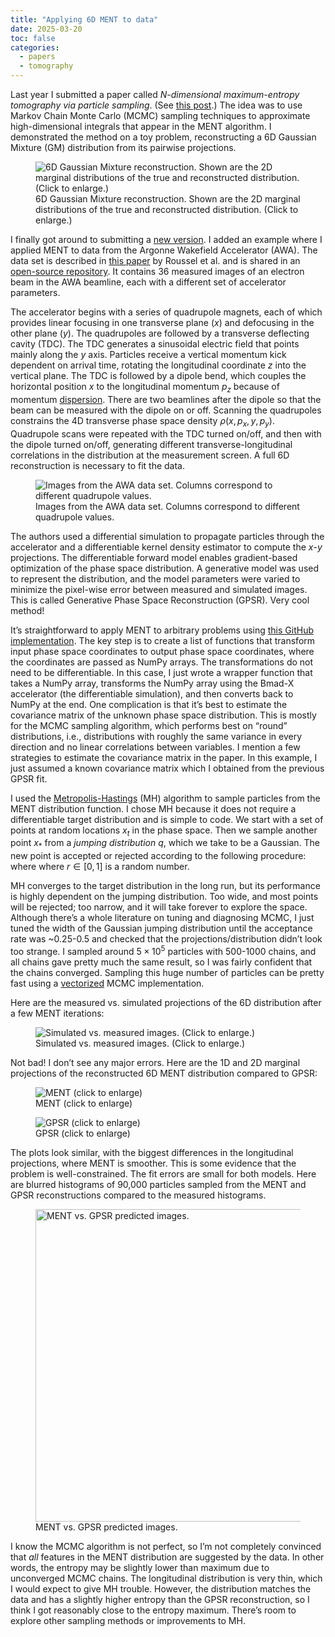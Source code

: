 ```yaml
---
title: "Applying 6D MENT to data" 
date: 2025-03-20
toc: false
categories:
  - papers
  - tomography
---
```


Last year I submitted a paper called *N-dimensional maximum-entropy tomography via particle sampling*. (See [this post](../2024-10-30_n-dimensional-ment-particle-sampling).) The idea was to use Markov Chain Monte Carlo (MCMC) sampling techniques to approximate high-dimensional integrals that appear in the MENT algorithm. I demonstrated the method on a toy problem, reconstructing a 6D Gaussian Mixture (GM) distribution from its pairwise projections.

![6D Gaussian Mixture reconstruction. Shown are the 2D marginal distributions of the true and reconstructed distribution. (Click to enlarge.)](images/fig_gmm_flat.png)

I finally got around to submitting a [new version](https://arxiv.org/pdf/2409.17915). I added an example where I applied MENT to data from the Argonne Wakefield Accelerator (AWA). The data set is described in [this paper](https://journals.aps.org/prab/pdf/10.1103/PhysRevAccelBeams.27.094601) by Roussel et al. and is shared in an [open-source repository](https://github.com/roussel-ryan/gpsr_6d_paper/tree/main/examples/AWA_6d). It contains 36 measured images of an electron beam in the AWA beamline, each with a different set of accelerator parameters. 

The accelerator begins with a series of quadrupole magnets, each of which provides linear focusing in one transverse plane ($x$) and defocusing in the other plane ($y$). The quadrupoles are followed by a transverse deflecting cavity (TDC). The TDC generates a sinusoidal electric field that points mainly along the $y$ axis. Particles receive a vertical momentum kick dependent on arrival time, rotating the longitudinal coordinate $z$ into the vertical plane. The TDC is followed by a dipole bend, which couples the horizontal position $x$ to the longitudinal momentum $p_z$ because of momentum [dispersion](https://en.wikipedia.org/wiki/Dispersion_(optics)). There are two beamlines after the dipole so that the beam can be measured with the dipole on or off. Scanning the quadrupoles constrains the 4D transverse phase space density $\rho(x, p_x, y, p_y)$. Quadrupole scans were repeated with the TDC turned on/off, and then with the dipole turned on/off, generating different transverse-longitudinal correlations in the distribution at the measurement screen. A full 6D reconstruction is necessary to fit the data.

![Images from the AWA data set. Columns correspond to different quadrupole values.](images/fig_awa_images.png){}

The authors used a differential simulation to propagate particles through the accelerator and a differentiable kernel density estimator to compute the $x$-$y$ projections. The differentiable forward model enables gradient-based optimization of the phase space distribution. A generative model was used to represent the distribution, and the model parameters were varied to minimize the pixel-wise error between measured and simulated images. This is called Generative Phase Space Reconstruction (GPSR). Very cool method!

It's straightforward to apply MENT to arbitrary problems using [this GitHub implementation](https://github.com/austin-hoover/ment/). The key step is to create a list of functions that transform input phase space coordinates to output phase space coordinates, where the coordinates are passed as NumPy arrays. The transformations do not need to be differentiable. In this case, I just wrote a wrapper function that takes a NumPy array, transforms the NumPy array using the Bmad-X accelerator (the differentiable simulation), and then converts back to NumPy at the end. One complication is that it's best to estimate the covariance matrix of the unknown phase space distribution. This is mostly for the MCMC sampling algorithm, which performs best on "round" distributions, i.e., distributions with roughly the same variance in every direction and no linear correlations between variables. I mention a few strategies to estimate the covariance matrix in the paper. In this example, I just assumed a known covariance matrix which I obtained from the previous GPSR fit.

I used the [Metropolis-Hastings](https://en.wikipedia.org/wiki/Metropolis–Hastings_algorithm) (MH) algorithm to sample particles from the MENT distribution function. I chose MH because it does not require a differentiable target distribution and is simple to code. We start with a set of points at random locations $x_t$ in the phase space. Then we sample another point $x_*$ from a *jumping distribution* $q$, which we take to be a Gaussian. The new point is accepted or rejected according to the following procedure:
\begin{equation}
    {x}_{t + 1} = 
    \begin{cases}
        {x}_*  & \text{if}\ r \leq \pi({x}_* | {x}_t),  \\
        {x}_t & \text{otherwise},
    \end{cases}
\end{equation}
where
\begin{equation}
    \pi({x}_* | {x}_t) = 
    \text{min} 
    \left(
        1,
        \frac{ \rho({x}_*) }{ \rho({x}_t) }
        \frac{ q({x}_t | {x}_*) }{ q({x}_* | {x}_t) }
    \right),
\end{equation}
where $r \in [0, 1]$ is a random number. 

MH converges to the target distribution in the long run, but its performance is highly dependent on the jumping distribution. Too wide, and most points will be rejected; too narrow, and it will take forever to explore the space. Although there's a whole literature on tuning and diagnosing MCMC, I just tuned the width of the Gaussian jumping distribution until the acceptance rate was ~0.25-0.5 and checked that the projections/distribution didn't look too strange. I sampled around $5 \times 10^5$ particles with 500-1000 chains, and all chains gave pretty much the same result, so I was fairly confident that the chains converged. Sampling this huge number of particles can be pretty fast using a [vectorized](https://colindcarroll.com/2019/08/18/very-parallel-mcmc-sampling/) MCMC implementation.

Here are the measured vs. simulated projections of the 6D distribution after a few MENT iterations:

![Simulated vs. measured images. (Click to enlarge.)](images/fig_awa_proj_05.png)

Not bad! I don't see any major errors. Here are the 1D and 2D marginal projections of the reconstructed 6D MENT distribution compared to GPSR:


::: {.column-body}

::: {layout-ncol=2}

![MENT (click to enlarge)](images/fig_ment_corner_samp.png)

![GPSR (click to enlarge)](images/fig_gpsr_corner_samp.png)

:::

:::

The plots look similar, with the biggest differences in the longitudinal projections, where MENT is smoother. This is some evidence that the problem is well-constrained. The fit errors are small for both models. Here are blurred histograms of 90,000 particles sampled from the MENT and GPSR reconstructions compared to the measured histograms.

![MENT vs. GPSR predicted images.](images/fig_awa_compare_data_train.png){width=500px fig-align=center}

I know the MCMC algorithm is not perfect, so I'm not completely convinced that *all* features in the MENT distribution are suggested by the data. In other words, the entropy may be slightly lower than maximum due to unconverged MCMC chains. The longitudinal distribution is very thin, which I would expect to give MH trouble. However, the distribution matches the data and has a slightly higher entropy than the GPSR reconstruction, so I think I got reasonably close to the entropy maximum. There's room to explore other sampling methods or improvements to MH.








